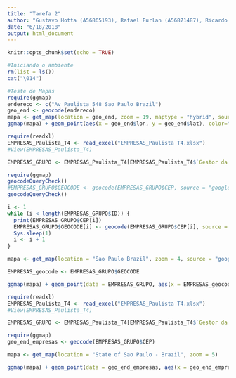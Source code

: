 ```yaml
---
title: "Tarefa 2"
author: "Gustavo Hotta (A56865193), Rafael Furlan (A56871487), Ricardo Squassina Lee (A56843646)"
date: "6/18/2018"
output: html_document
---
```

```r
knitr::opts_chunk$set(echo = TRUE)
```

```r
#Iniciando o ambiente
rm(list = ls())
cat("\014") 
```

```r
#Teste de Mapas
require(ggmap)
endereco <- c("Av Paulista 548 Sao Paulo Brazil")
geo_end <- geocode(endereco)
mapa <- get_map(location = geo_end, zoom = 19, maptype = "hybrid", source = "google")
ggmap(mapa) + geom_point(aes(x = geo_end$lon, y = geo_end$lat), color="red", size=3, alpha=0.5)
```

```r
require(readxl)
EMPRESAS_Paulista_T4 <- read_excel("EMPRESAS_Paulista T4.xlsx")
#View(EMPRESAS_Paulista_T4)

EMPRESAS_GRUPO <- EMPRESAS_Paulista_T4[EMPRESAS_Paulista_T4$`Gestor da Empresa`=="GUSTAVO FUNAYAMA HOTTA" | EMPRESAS_Paulista_T4$`Gestor da Empresa`=="RAFAEL GUSTAVO FURLAN" | EMPRESAS_Paulista_T4$`Gestor da Empresa`=="RICARDO SQUASSINA LEE",]

require(ggmap)
geocodeQueryCheck()
#EMPRESAS_GRUPO$GEOCODE <- geocode(EMPRESAS_GRUPO$CEP, source = "google", output = "more", override_limit = TRUE)
geocodeQueryCheck()

i <- 1
while (i < length(EMPRESAS_GRUPO$ID)) {
  print(EMPRESAS_GRUPO$CEP[i])
  EMPRESAS_GRUPO$GEOCODE[i] <- geocode(EMPRESAS_GRUPO$CEP[i], source = "google")
  Sys.sleep(1)
  i <- i + 1
}

mapa <- get_map(location = "Sao Paulo Brazil", zoom = 4, source = "google")

EMPRESAS_geocode <- EMPRESAS_GRUPO$GEOCODE

ggmap(mapa) + geom_point(data = EMPRESAS_GRUPO, aes(x = EMPRESAS_geocode$lon, y = EMPRESAS_geocode$lat, size = EMPRESAS_GRUPO$`Faturamento 2017`), color="red", alpha=0.5)
```

```r
require(readxl)
EMPRESAS_Paulista_T4 <- read_excel("EMPRESAS_Paulista T4.xlsx")
#View(EMPRESAS_Paulista_T4)

EMPRESAS_GRUPO <- EMPRESAS_Paulista_T4[EMPRESAS_Paulista_T4$`Gestor da Empresa`=="GUSTAVO FUNAYAMA HOTTA" | EMPRESAS_Paulista_T4$`Gestor da Empresa`=="RAFAEL GUSTAVO FURLAN" | EMPRESAS_Paulista_T4$`Gestor da Empresa`=="RICARDO SQUASSINA LEE",]

require(ggmap)
geo_end_empresas <- geocode(EMPRESAS_GRUPO$CEP)

mapa <- get_map(location = "State of Sao Paulo - Brazil", zoom = 5)

ggmap(mapa) + geom_point(data = geo_end_empresas, aes(x = geo_end_empresas$lon, y = geo_end_empresas$lat, size = EMPRESAS_GRUPO$`Faturamento 2017`), color="red", alpha=0.5)
```